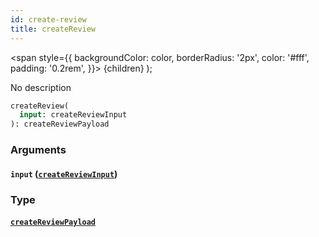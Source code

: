 ```yaml
---
id: create-review
title: createReview
---
```


<span
style={{
      backgroundColor: color,
      borderRadius: '2px',
      color: '#fff',
      padding: '0.2rem',
    }}>
{children}
</span>
);

No description

```graphql
createReview(
  input: createReviewInput
): createReviewPayload

```

### Arguments

#### `input` ([`createReviewInput`](/v1/inputs/create-review-input))

### Type

#### [`createReviewPayload`](/v1/objects/create-review-payload)
